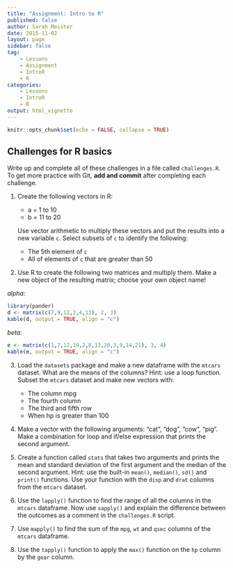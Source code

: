 ```yaml
---
title: "Assignment: Intro to R"
published: false
author: Sarah Meister
date: 2015-11-02
layout: page
sidebar: false
tag:
    - Lessons
    - Assignment
    - IntroR
    - R
categories:
    - Lessons
    - IntroR
    - R
output: html_vignette
---
```


```r
knitr::opts_chunk$set(echo = FALSE, collapse = TRUE)
```

## Challenges for R basics

Write up and complete all of these challenges in a file called `challenges.R`.
To get more practice with Git, **add and commit** after completing each
challenge.

1. Create the following vectors in R:
	
    * a = 1 to 10
    * b = 11 to 20

    Use vector arithmetic to multiply these vectors and put the results into a
    new variable `c`. Select subsets of `c` to identify the following:

    * The 5th element of `c`
    * All of elements of `c` that are greater than 50

2. Use R to create the following two matrices and multiply them. Make a new
object of the resulting matrix; choose your own object name!

*alpha:*

```r
library(pander)
d <- matrix(c(7,9,12,2,4,13), 2, 3)
kable(d, output = TRUE, align = "c")
```
 
*beta:* 

```r
e <- matrix(c(1,7,12,19,2,8,13,20,3,9,14,21), 3, 4)
kable(e, output = TRUE, align = "c")
```

3. Load the `datasets` package and make a new dataframe with the `mtcars`
dataset. What are the means of the columns? Hint: use a loop function. Subset
the `mtcars` dataset and make new vectors with:

    * The column mpg
    * The fourth column
    * The third and fifth row
    * When hp is greater than 100

4. Make a vector with the following arguments: "cat", "dog", "cow", "pig". Make
a combination for loop and if/else expression that prints the second argument.

5. Create a function called `stats` that takes two arguments and prints the mean
and standard deviation of the first argument and the median of the second
argument. Hint: use the built-in `mean()`, `median()`, `sd()` and `print()`
functions. Use your function with the `disp` and `drat` columns from the
`mtcars` dataset.

6. Use the `lapply()` function to find the range of all the columns in the
`mtcars` dataframe. Now use `sapply()` and explain the difference between the
outcomes as a comment in the `challenges.R` script.

7. Use `mapply()` to find the sum of the `mpg`, `wt` and `qsec` columns of the
`mtcars` dataframe.

8. Use the `tapply()` function to apply the `max()` function on the `hp` column
by the `gear` column.
